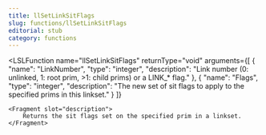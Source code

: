 ```yaml
---
title: llSetLinkSitFlags
slug: functions/llSetLinkSitFlags
editorial: stub
category: functions
---
```


<LSLFunction
	name="llSetLinkSitFlags"
	returnType="void"
	arguments={[
	{
		"name": "LinkNumber",
		"type": "integer",
		"description": "Link number (0: unlinked, 1: root prim, &gt;1: child prims) or a LINK_* flag."
	},
	{
		"name": "Flags",
		"type": "integer",
		"description": "The new set of sit flags to apply to the specified prims in this linkset."
	}
]}
>
	<Fragment slot="description">
		Returns the sit flags set on the specified prim in a linkset.
	</Fragment>
</LSLFunction>
